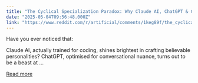 ```yaml
---
title: "The Cyclical Specialization Paradox: Why Claude AI, ChatGPT & Gemini 2.5 Pro Excel at Each Other’s Domains"
date: "2025-05-04T09:56:48.000Z"
link: "https://www.reddit.com/r/artificial/comments/1keg89f/the_cyclical_specialization_paradox_why_claude_ai/"
---
```


Have you ever noticed that:
  
Claude AI, actually trained for coding, shines brightest in crafting believable personalities?
 ChatGPT, optimised for conversational nuance, turns out to be a beast at ...

[Read more](https://www.reddit.com/r/artificial/comments/1keg89f/the_cyclical_specialization_paradox_why_claude_ai/)
